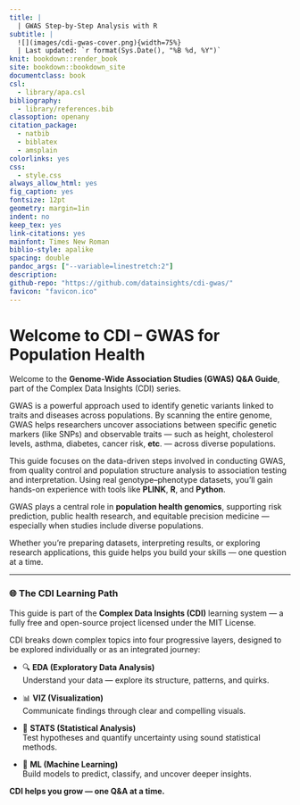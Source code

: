 ```yaml
---
title: |
  | GWAS Step-by-Step Analysis with R
subtitle: |
  ![](images/cdi-gwas-cover.png){width=75%}  
  | Last updated: `r format(Sys.Date(), "%B %d, %Y")` 
knit: bookdown::render_book
site: bookdown::bookdown_site
documentclass: book
csl: 
  - library/apa.csl
bibliography:
  - library/references.bib
classoption: openany
citation_package:
  - natbib
  - biblatex
  - amsplain
colorlinks: yes
css: 
  - style.css
always_allow_html: yes
fig_caption: yes
fontsize: 12pt
geometry: margin=1in
indent: no
keep_tex: yes
link-citations: yes
mainfont: Times New Roman
biblio-style: apalike
spacing: double
pandoc_args: ["--variable=linestretch:2"]
description:
github-repo: "https://github.com/datainsights/cdi-gwas/"
favicon: "favicon.ico"
---
```


#  {-}

# Welcome to CDI – GWAS for Population Health {-}

Welcome to the **Genome-Wide Association Studies (GWAS) Q&A Guide**, part of the Complex Data Insights (CDI) series.

GWAS is a powerful approach used to identify genetic variants linked to traits and diseases across populations. By scanning the entire genome, GWAS helps researchers uncover associations between specific genetic markers (like SNPs) and observable traits — such as height, cholesterol levels, asthma, diabetes, cancer risk, **etc**. — across diverse populations.

This guide focuses on the data-driven steps involved in conducting GWAS, from quality control and population structure analysis to association testing and interpretation. Using real genotype–phenotype datasets, you’ll gain hands-on experience with tools like **PLINK**, **R**, and **Python**.

GWAS plays a central role in **population health genomics**, supporting risk prediction, public health research, and equitable precision medicine — especially when studies include diverse populations.

Whether you're preparing datasets, interpreting results, or exploring research applications, this guide helps you build your skills — one question at a time.

---

### 🌐 The CDI Learning Path {-}

This guide is part of the **Complex Data Insights (CDI)** learning system — a fully free and open-source project licensed under the MIT License.

CDI breaks down complex topics into four progressive layers, designed to be explored individually or as an integrated journey:

- 🔍 **EDA (Exploratory Data Analysis)**  
  Understand your data — explore its structure, patterns, and quirks.

- 📊 **VIZ (Visualization)**  
  Communicate findings through clear and compelling visuals.

- 📐 **STATS (Statistical Analysis)**  
  Test hypotheses and quantify uncertainty using sound statistical methods.

- 🤖 **ML (Machine Learning)**  
  Build models to predict, classify, and uncover deeper insights.

**CDI helps you grow — one Q&A at a time.**